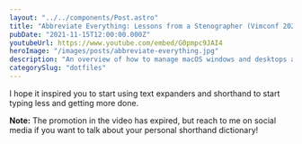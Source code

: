 ```yaml
---
layout: "../../components/Post.astro"
title: "Abbreviate Everything: Lessons from a Stenographer (Vimconf 2021)"
pubDate: "2021-11-15T12:00:00.000Z"
youtubeUrl: https://www.youtube.com/embed/G0pmpc9JAI4
heroImage: "/images/posts/abbreviate-everything.jpg"
description: "An overview of how to manage macOS windows and desktops at blazing speeds!"
categorySlug: "dotfiles"
---
```


I hope it inspired you to start using text expanders and shorthand to start typing less and getting more done.

**Note:** The promotion in the video has expired, but reach to me on social media if you want to talk about your personal shorthand dictionary!

